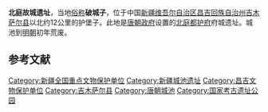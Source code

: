 {{文物保护单位
|级别 = 全国
|名称 =北庭故城遗址 
|编号 = 3-217
|分类 = 古遗址
|时代 = [[唐朝|唐]]
|所在 = [[新疆维吾尔自治区|新疆维吾尔自治区]][[昌吉回族自治州|昌吉回族自治州]]
|登录 = 1988年
|Cat = 新疆全国重点文物保护单位
}}
'''北庭故城遗址'''，当地[[俗称|俗称]]'''破城子'''，位于中国[[新疆维吾尔自治区|新疆维吾尔自治区]][[昌吉回族自治州|昌吉回族自治州]][[吉木萨尔县|吉木萨尔县]]以北约12公里的护堡子。此地是[[唐朝政府|唐朝政府]]设置的[[北庭都护府|北庭都护府]]府城遗址。城池到[[明朝|明朝]]初年荒废。

== 参考文献 ==

{{新疆全国重点文物保护单位}}
{{丝绸之路世界文化遗产}}
{{中华人民共和国国家考古遗址公园}}

{{DEFAULTSORT:B}}
[[Category:新疆全国重点文物保护单位|Category:新疆全国重点文物保护单位]]
[[Category:新疆城池遗址|Category:新疆城池遗址]]
[[Category:昌吉文物保护单位|Category:昌吉文物保护单位]]
[[Category:吉木萨尔县|Category:吉木萨尔县]]
[[Category:唐朝城池|Category:唐朝城池]]
[[Category:国家考古遗址公园|Category:国家考古遗址公园]]